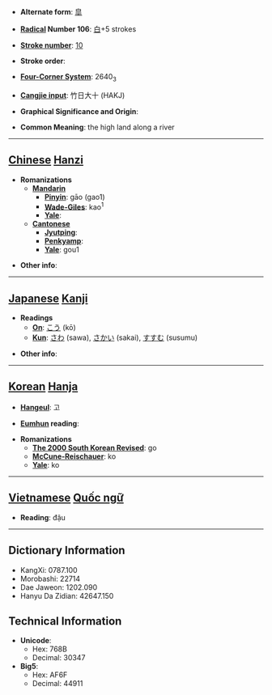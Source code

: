 * '''Alternate form''': [[皐]]

* '''[[Wiktionary:Chinese radical index| Radical]] Number 106''': [[Wiktionary:Chinese radical index 白|白]]+5 strokes

* '''[[Wiktionary:Chinese total strokes index|Stroke number]]''': [[Wiktionary:Chinese total strokes index 10|10]]

* '''Stroke order''': 

* '''[[Wiktionary:Chinese four corner index|Four-Corner System]]''': 2640<sub>3</sub>

* '''[[Wiktionary:Chinese Cangjie index|Cangjie input]]''': 竹日大十 (HAKJ)

* '''Graphical Significance and Origin''': 

* '''Common Meaning''': the high land along a river

----

== [[Chinese]] [[Hanzi]] ==

* '''Romanizations'''
** '''[[Mandarin]]'''
*** '''[[Pinyin]]''': gāo (gao1)
*** '''[[Wade-Giles]]''': kao<sup>1</sup>
*** '''[[Yale]]''': 
** '''[[Cantonese]]'''
*** '''[[Jyutping]]''':
*** '''[[Penkyamp]]''': 
*** '''[[Yale]]''': gou1

* '''Other info''': 

----

== [[Japanese]] [[Kanji]] ==

* '''Readings'''
** '''[[On]]''': [[こう]] (kō)
** '''[[Kun]]''': [[さわ]] (sawa), [[さかい]] (sakai), [[すすむ]] (susumu)

* '''Other info''':  

----

== [[Korean]] [[Hanja]] ==

* '''[[Hangeul]]''': 고

* '''[[Eumhun]] reading''': 

* '''Romanizations'''
** '''[[The 2000 South Korean Revised Romanization|The 2000 South Korean Revised]]''': go
** '''[[McCune-Reischauer]]''': ko
** '''[[Yale]]''': ko


----

== [[Vietnamese]] [[Quốc ngữ]] ==

* '''Reading''': đậu

----

== Dictionary Information ==

* KangXi: 0787.100
* Morobashi: 22714
* Dae Jaweon: 1202.090
* Hanyu Da Zidian: 42647.150

== Technical Information ==

* '''Unicode''':
** Hex: 768B
** Decimal: 30347
* '''Big5''':
** Hex: AF6F
** Decimal: 44911